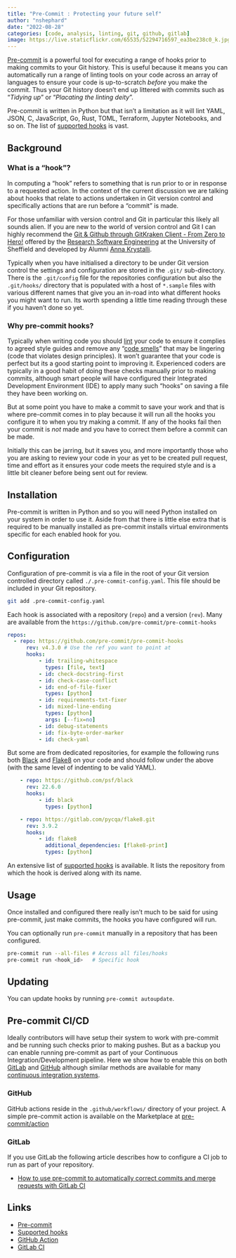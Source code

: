 ```yaml
---
title: "Pre-Commit : Protecting your future self"
author: "nshephard"
date: "2022-08-28"
categories: [code, analysis, linting, git, github, gitlab]
image: https://live.staticflickr.com/65535/52294716597_ea3be238c0_k.jpg
---
```


[Pre-commit](https://pre-commit.com/) is a powerful tool for executing a range of hooks prior to making commits to your
Git history. This is useful because it means you can automatically run a range of linting tools on your code across an
array of languages to ensure your code is up-to-scratch _before_ you make the commit. Thus your Git history doesn't end
up littered with commits such as "_Tidying up_" or "_Placating the linting deity_".

Pre-commit is written in Python but that isn't a limitation as it will lint YAML, JSON, C, JavaScript, Go, Rust, TOML,
Terraform, Jupyter Notebooks, and so on. The list of [supported hooks](https://pre-commit.com/hooks.html) is vast.

## Background

### What is a "hook"?

In computing a "hook" refers to something that is run prior to or in response to a requested action. In the context of
the current discussion we are talking about hooks that relate to actions undertaken in Git version control and
specifically actions that are run before a "commit" is made.

For those unfamiliar with version control and Git in particular this likely all sounds alien. If you are new to the
world of version control and Git I can highly recommend the [Git & Github through GitKraken Client - From Zero to
Hero!](https://srse-git-github-zero2hero.netlify.app/) offered by the [Research Software
Engineering](https://rse.shef.ac.uk) at the University of Sheffield and developed by Alumni [Anna
Krystalli](https://annakrystalli.me/).

Typically when you have initialised a directory to be under Git version control the settings and configuration are
stored in the `.git/` sub-directory. There is the `.git/config` file for the repositories configuration but also the
`.git/hooks/` directory that is populated with a host of `*.sample` files with various different names that give you an
in-road into what different hooks you might want to run. Its worth spending a little time reading through these if you
haven't done so yet.

### Why pre-commit hooks?

Typically when writing code you should [lint](https://rse.shef.ac.uk/blog/2022-04-19-linting/) your code to ensure it
complies to agreed style guides and remove any "[code smells](https://en.wikipedia.org/wiki/Code_smell)" that may be
lingering (code that violates design principles). It won't guarantee that your code is perfect but its a good starting
point to improving it. Experienced coders are typically in a good habit of doing these checks manually prior to making
commits, although smart people will have configured their Integrated Development Environment (IDE) to apply many such
"hooks" on saving a file they have been working on.

But at some point you have to make a commit to save your work and that is where pre-commit comes in to play because it
will run all the hooks you configure it to when you try making a commit. If any of the hooks fail then your commit is
_not_ made and you have to correct them before a commit can be made.

Initially this can be jarring, but it saves you, and more importantly those who you are asking to review your code in
your as yet to be created pull request, time and effort as it ensures your code meets the required style and is a little
bit cleaner before being sent out for review.

## Installation

Pre-commit is written in Python and so you will need Python installed on your system in order to use it. Aside from that
there is little else extra that is required to be manually installed as pre-commit installs virtual environments
specific for each enabled hook for you.

## Configuration

Configuration of pre-commit is via a file in the root of your Git version controlled directory called
`./.pre-commit-config.yaml`. This file should be included in your Git repository.

```bash
git add .pre-commit-config.yaml
```

Each hook is associated with a repository (`repo`) and a version (`rev`). Many are available from the
`https://github.com/pre-commit/pre-commit-hooks`

```yaml
repos:
  - repo: https://github.com/pre-commit/pre-commit-hooks
      rev: v4.3.0 # Use the ref you want to point at
      hooks:
          - id: trailing-whitespace
            types: [file, text]
          - id: check-docstring-first
          - id: check-case-conflict
          - id: end-of-file-fixer
            types: [python]
          - id: requirements-txt-fixer
          - id: mixed-line-ending
            types: [python]
            args: [--fix=no]
          - id: debug-statements
          - id: fix-byte-order-marker
          - id: check-yaml
```

But some are from dedicated repositories, for example the following runs both [Black]() and [Flake8]() on your code and
should follow under the above (with the same level of indenting to be valid YAML).

```yaml
    - repo: https://github.com/psf/black
      rev: 22.6.0
      hooks:
          - id: black
            types: [python]

    - repo: https://gitlab.com/pycqa/flake8.git
      rev: 3.9.2
      hooks:
          - id: flake8
            additional_dependencies: [flake8-print]
            types: [python]
```

An extensive list of [supported hooks](https://pre-commit.com/hooks.html) is available. It lists the repository from
which the hook is derived along with its name.

## Usage

Once installed and configured there really isn't much to be said for using pre-commit, just make commits, the hooks you
have configured will run.

You can optionally run `pre-commit` manually in a repository that has been configured.

```bash
pre-commit run --all-files # Across all files/hooks
pre-commit run <hook_id>   # Specific hook
```

## Updating

You can update hooks by running `pre-commit autoupdate`.


## Pre-commit CI/CD

Ideally contributors will have setup their system to work with pre-commit and be running such checks prior to making
pushes. But as a backup you can enable running pre-commit as part of your Continuous Integration/Development
pipeline. Here we show how to enable this on both [GitLab](https://gitlab.com) and [GitHub](https://github.com) although
similar methods are available for many [continuous integration
systems](https://pre-commit.com/#usage-in-continuous-integration).

### GitHub

GitHub actions reside in the `.github/workflows/` directory of your project. A simple pre-commit action is available on
the Marketplace at [pre-commit/action](https://github.com/marketplace/actions/pre-commit)


### GitLab

If you use GitLab the following article describes how to configure a CI job to run as part of your repository.

* [How to use pre-commit to automatically correct commits and merge requests with GitLab CI](https://stackoverflow.com/collectives/gitlab/articles/71270196/how-to-use-pre-commit-to-automatically-correct-commits-and-merge-requests-with-g)


## Links

* [Pre-commit](https://pre-commit.com/)
* [Supported hooks](https://pre-commit.com/hooks.html)
* [GitHub Action](https://github.com/marketplace/actions/pre-commit)
* [GitLab CI](https://stackoverflow.com/collectives/gitlab/articles/71270196/how-to-use-pre-commit-to-automatically-correct-commits-and-merge-requests-with-g)

